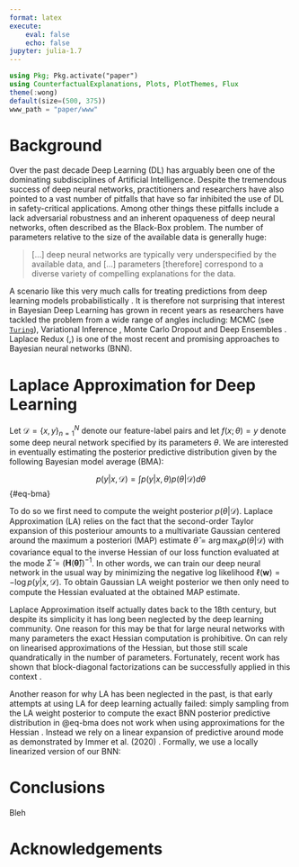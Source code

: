 ```yaml
---
format: latex
execute:
    eval: false
    echo: false
jupyter: julia-1.7
---
```


```julia
using Pkg; Pkg.activate("paper")
using CounterfactualExplanations, Plots, PlotThemes, Flux
theme(:wong)
default(size=(500, 375))
www_path = "paper/www"
```

# Background {#sec-intro}

Over the past decade Deep Learning (DL) has arguably been one of the dominating subdisciplines of Artificial Intelligence. Despite the tremendous success of deep neural networks, practitioners and researchers have also pointed to a vast number of pitfalls that have so far inhibited the use of DL in safety-critical applications. Among other things these pitfalls include a lack adversarial robustness \cite{goodfellow2014explaining} and an inherent opaqueness of deep neural networks, often described as the Black-Box problem. The number of parameters relative to the size of the available data is generally huge: 

> [...] deep neural networks are typically very underspecified by the available data, and [...] parameters [therefore] correspond to a diverse variety of compelling explanations for the data. 
> \cite{wilson2020case}

A scenario like this very much calls for treating predictions from deep learning models probabilistically \cite{wilson2020case}. It is therefore not surprising that interest in Bayesian Deep Learning has grown in recent years as researchers have tackled the problem from a wide range of angles including: MCMC (see [`Turing`](https://turing.ml/dev/tutorials/03-bayesian-neural-network/)), Variational Inference \cite{blundell2015weight}, Monte Carlo Dropout \cite{gal2016dropout} and Deep Ensembles \cite{lakshminarayanan2016simple}. Laplace Redux (\cite{immer2020improving},\cite{daxberger2021laplace}) is one of the most recent and promising approaches to Bayesian neural networks (BNN). 

# Laplace Approximation for Deep Learning {#sec-body}

Let $\mathcal{D}=\{x,y\}_{n=1}^N$ denote our feature-label pairs and let $f(x;\theta)=y$ denote some deep neural network specified by its parameters $\theta$. We are interested in eventually estimating the posterior predictive distribution given by the following Bayesian model average (BMA):

$$
p(y|x,\mathcal{D}) = \int p(y|x,\theta)p(\theta|\mathcal{D})d\theta
$$ {#eq-bma}

To do so we first need to compute the weight posterior $p(\theta|\mathcal{D})$. Laplace Approximation (LA) relies on the fact that the second-order Taylor expansion of this posteriour amounts to a multivariate Gaussian centered around the maximum a posteriori (MAP) estimate $\hat{\theta}=\arg\max_{\theta}p(\theta|\mathcal{D})$ with covariance equal to the inverse Hessian of our loss function evaluated at the mode $\hat{\Sigma}=(\mathbf{H}(\mathbf{\hat{\theta}}))^{-1}$. In other words, we can train our deep neural network in the usual way by minimizing the negative log likelihood $\ell(\mathbf{w})=-\log p(y|x,\mathcal{D})$. To obtain Gaussian LA weight posterior we then only need to compute the Hessian evaluated at the obtained MAP estimate. 

Laplace Approximation itself actually dates back to the 18th century, but despite its simplicity it has long been neglected by the deep learning community. One reason for this may be that for large neural networks with many parameters the exact Hessian computation is prohibitive. On can rely on linearised approximations of the Hessian, but those still scale quandratically in the number of parameters. Fortunately, recent work has shown that block-diagonal factorizations can be successfully applied in this context \cite{daxberger2021laplace}. 

Another reason for why LA has been neglected in the past, is that early attempts at using LA for deep learning actually failed: simply sampling from the LA weight posterior to compute the exact BNN posterior predictive distribution in @eq-bma does not work when using approximations for the Hessian \cite{lawrence2001variational}. Instead we rely on a linear expansion of predictive around mode as demonstrated by Immer et al. (2020) \cite{immer2020improving}. Formally, we use a locally linearized version of our BNN:

<!-- $$
f^{\hat{\theta}}_{\text{lin}}(x;\theta)= f(x;\hat{\theta}) + \mathcal{J}_{\theta}
$$ {#eq-glm} -->
 

# Conclusions {#sec-con}

Bleh


# Acknowledgements {#sec-ack}